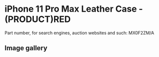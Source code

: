 # iPhone 11 Pro Max Leather Case - (PRODUCT)RED

Part number, for search engines, auction websites and such: MX0F2ZM/A

## Image gallery

<div style={{ width: "768px" }}>
  <GalleryComponent
    images={[
      {
        original: "/everysource/MX0F2",
        thumbnail: "/everypreview/MX0F2",
      },
      {
        original: "/everysource/MX0F2_AV1",
        thumbnail: "/everypreview/MX0F2_AV1",
      },
      {
        original: "/everysource/MX0F2_AV2",
        thumbnail: "/everypreview/MX0F2_AV2",
      },
      {
        original: "/everysource/MX0F2_AV3",
        thumbnail: "/everypreview/MX0F2_AV3",
      },
      {
        original: "/everysource/MX0F2_AV4",
        thumbnail: "/everypreview/MX0F2_AV4",
      },
      {
        original: "/everysource/MX0F2_AV5",
        thumbnail: "/everypreview/MX0F2_AV5",
      }
    ]}
  />
</div>